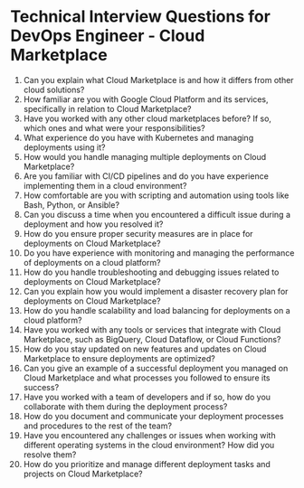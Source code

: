 

# Technical Interview Questions for DevOps Engineer - Cloud Marketplace

1. Can you explain what Cloud Marketplace is and how it differs from other cloud solutions?
2. How familiar are you with Google Cloud Platform and its services, specifically in relation to Cloud Marketplace?
3. Have you worked with any other cloud marketplaces before? If so, which ones and what were your responsibilities?
4. What experience do you have with Kubernetes and managing deployments using it?
5. How would you handle managing multiple deployments on Cloud Marketplace? 
6. Are you familiar with CI/CD pipelines and do you have experience implementing them in a cloud environment?
7. How comfortable are you with scripting and automation using tools like Bash, Python, or Ansible?
8. Can you discuss a time when you encountered a difficult issue during a deployment and how you resolved it?
9. How do you ensure proper security measures are in place for deployments on Cloud Marketplace?
10. Do you have experience with monitoring and managing the performance of deployments on a cloud platform?
11. How do you handle troubleshooting and debugging issues related to deployments on Cloud Marketplace?
12. Can you explain how you would implement a disaster recovery plan for deployments on Cloud Marketplace?
13. How do you handle scalability and load balancing for deployments on a cloud platform?
14. Have you worked with any tools or services that integrate with Cloud Marketplace, such as BigQuery, Cloud Dataflow, or Cloud Functions?
15. How do you stay updated on new features and updates on Cloud Marketplace to ensure deployments are optimized?
16. Can you give an example of a successful deployment you managed on Cloud Marketplace and what processes you followed to ensure its success?
17. Have you worked with a team of developers and if so, how do you collaborate with them during the deployment process?
18. How do you document and communicate your deployment processes and procedures to the rest of the team?
19. Have you encountered any challenges or issues when working with different operating systems in the cloud environment? How did you resolve them?
20. How do you prioritize and manage different deployment tasks and projects on Cloud Marketplace?